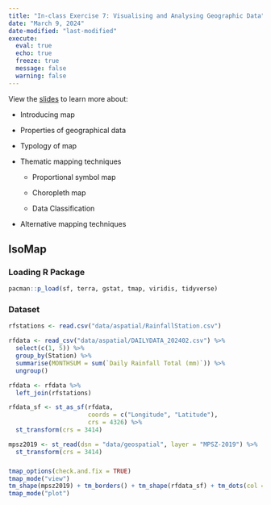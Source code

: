 ```yaml
---
title: "In-class Exercise 7: Visualising and Analysing Geographic Data"
date: "March 9, 2024"
date-modified: "last-modified"
execute: 
  eval: true
  echo: true
  freeze: true
  message: false
  warning: false
---
```


View the [slides](https://isss608-ay2023-24jan.netlify.app/lesson/lesson07/lesson07-visgeo#/title-slide) to learn more about:

-   Introducing map

-   Properties of geographical data

-   Typology of map

-   Thematic mapping techniques

    -   Proportional symbol map

    -   Choropleth map

    -   Data Classification

-   Alternative mapping techniques

## IsoMap

### Loading R Package

```r
pacman::p_load(sf, terra, gstat, tmap, viridis, tidyverse)
```

### Dataset

```r
rfstations <- read.csv("data/aspatial/RainfallStation.csv")
```

```r
rfdata <- read_csv("data/aspatial/DAILYDATA_202402.csv") %>%
  select(c(1, 5)) %>%
  group_by(Station) %>%
  summarise(MONTHSUM = sum(`Daily Rainfall Total (mm)`)) %>%
  ungroup()
```

```r
rfdata <- rfdata %>%
  left_join(rfstations)
```

```r
rfdata_sf <- st_as_sf(rfdata,
                      coords = c("Longitude", "Latitude"),
                      crs = 4326) %>%
  st_transform(crs = 3414)
```

```r
mpsz2019 <- st_read(dsn = "data/geospatial", layer = "MPSZ-2019") %>%
  st_transform(crs = 3414)
```

### 

```r
tmap_options(check.and.fix = TRUE)
tmap_mode("view")
tm_shape(mpsz2019) + tm_borders() + tm_shape(rfdata_sf) + tm_dots(col = 'MONTHSUM')
tmap_mode("plot")
```

